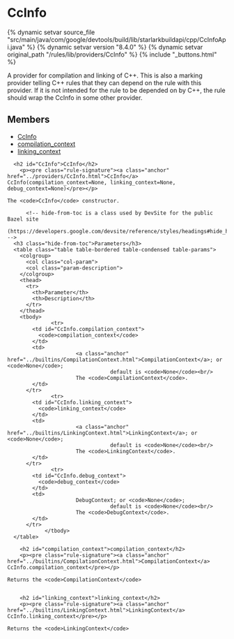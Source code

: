 <html devsite>
<head>
  <meta name="project_path" value="/_project.yaml">
  <meta name="book_path" value="/versions/8.4.0/_book.yaml">
</head>
<body>

<h1 class="page-title" id="modules.CcInfo">CcInfo</h1>

{% dynamic setvar source_file "src/main/java/com/google/devtools/build/lib/starlarkbuildapi/cpp/CcInfoApi.java" %}
{% dynamic setvar version "8.4.0" %}
{% dynamic setvar original_path "/rules/lib/providers/CcInfo" %}
{% include "_buttons.html" %}
<!-- {% raw %} -->

A provider for compilation and linking of C++. This is also a marking provider telling C++ rules that they can depend on the rule with this provider. If it is not intended for the rule to be depended on by C++, the rule should wrap the CcInfo in some other provider.

<h2>Members</h2>
<ul>
    <li>
    <a href="#CcInfo">CcInfo</a>
  </li>
      <li>
    <a href="#compilation_context">compilation_context</a>
  </li>
      <li>
    <a href="#linking_context">linking_context</a>
  </li>
  </ul>

      <h2 id="CcInfo">CcInfo</h2>
        <p><pre class="rule-signature"><a class="anchor" href="../providers/CcInfo.html">CcInfo</a> CcInfo(compilation_context=None, linking_context=None, debug_context=None)</pre></p>

    The <code>CcInfo</code> constructor.

          <!-- hide-from-toc is a class used by DevSite for the public Bazel site
      (https://developers.google.com/devsite/reference/styles/headings#hide_headings_from_the_toc) -->
      <h3 class="hide-from-toc">Parameters</h3>
      <table class="table table-bordered table-condensed table-params">
        <colgroup>
          <col class="col-param">
          <col class="param-description">
        </colgroup>
        <thead>
          <tr>
            <th>Parameter</th>
            <th>Description</th>
          </tr>
        </thead>
        <tbody>
                  <tr>
            <td id="CcInfo.compilation_context">
              <code>compilation_context</code>
            </td>
            <td>
                          <a class="anchor" href="../builtins/CompilationContext.html">CompilationContext</a>; or <code>None</code>;
                                     default is <code>None</code><br/>
                          The <code>CompilationContext</code>.
            </td>
          </tr>
                  <tr>
            <td id="CcInfo.linking_context">
              <code>linking_context</code>
            </td>
            <td>
                          <a class="anchor" href="../builtins/LinkingContext.html">LinkingContext</a>; or <code>None</code>;
                                     default is <code>None</code><br/>
                          The <code>LinkingContext</code>.
            </td>
          </tr>
                  <tr>
            <td id="CcInfo.debug_context">
              <code>debug_context</code>
            </td>
            <td>
                          DebugContext; or <code>None</code>;
                                     default is <code>None</code><br/>
                          The <code>DebugContext</code>.
            </td>
          </tr>
                </tbody>
      </table>

        <h2 id="compilation_context">compilation_context</h2>
        <p><pre class="rule-signature"><a class="anchor" href="../builtins/CompilationContext.html">CompilationContext</a> CcInfo.compilation_context</pre></p>

    Returns the <code>CompilationContext</code>


        <h2 id="linking_context">linking_context</h2>
        <p><pre class="rule-signature"><a class="anchor" href="../builtins/LinkingContext.html">LinkingContext</a> CcInfo.linking_context</pre></p>

    Returns the <code>LinkingContext</code>



</body>
</html>

<!-- {% endraw %} -->
